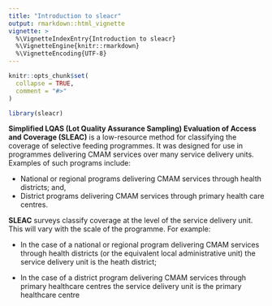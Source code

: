 ```yaml
---
title: "Introduction to sleacr"
output: rmarkdown::html_vignette
vignette: >
  %\VignetteIndexEntry{Introduction to sleacr}
  %\VignetteEngine{knitr::rmarkdown}
  %\VignetteEncoding{UTF-8}
---
```


```r
knitr::opts_chunk$set(
  collapse = TRUE,
  comment = "#>"
)
```

```r
library(sleacr)
```

**Simplified LQAS (Lot Quality Assurance Sampling) Evaluation of Access and Coverage (SLEAC)** is a low-resource method for
classifying the coverage of selective feeding programmes. It was designed for use in programmes delivering CMAM services over many service delivery units. Examples of such programs include:

* National or regional programs delivering CMAM services through health districts; and,
* District programs delivering CMAM services through primary health care centres.

**SLEAC** surveys classify coverage at the level of the service delivery unit. This will vary with the scale of the programme. For example:

* In the case of a national or regional program delivering CMAM services through health districts (or the equivalent local administrative unit) the service delivery unit is the heath district;

* In the case of a district program delivering CMAM services through primary healthcare centres the service delivery unit is the primary healthcare centre

